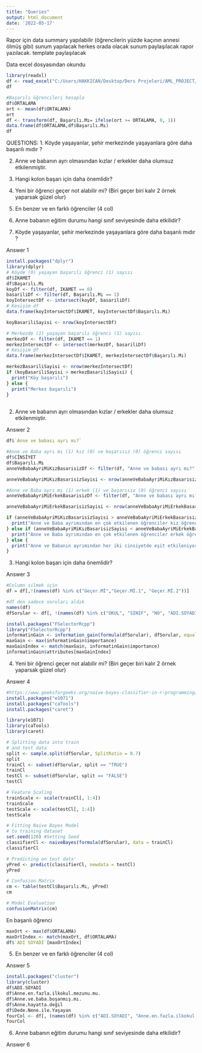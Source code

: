 ```yaml
---
title: "Queries"
output: html_document
date: '2022-05-17'
---
```

Rapor için data summary yapılabilir (öğrencilerin yüzde kaçının annesi ölmüş gibi)
sunum yapılacak herkes orada olacak sunum paylaşılacak
rapor yazılacak. template paylaşılacak

Data excel dosyasından okundu

```r
library(readxl)
df <- read_excel("C:/Users/HAKKICAN/Desktop/Ders Projeleri/AML_PROJECT/01.AML_DATA_Etiketleri_Duzenlenmis.xls")
df

#Başarılı öğrencileri hesapla
df$ORTALAMA
ort <- mean(df$ORTALAMA)
ort
df <- transform(df, Başarılı.Mı= ifelse(ort >= ORTALAMA, 0, 1))
data.frame(df$ORTALAMA,df$Başarılı.Mı)
df
```

QUESTIONS:
1. Köyde yaşayanlar, şehir merkezinde yaşayanlara göre daha başarılı mıdır ?

2. Anne ve babanın ayrı olmasından kızlar / erkekler daha olumsuz etkilenmiştir.

3. Hangi kolon başarı için daha önemlidir?

4. Yeni bir öğrenci geçer not alabilir mi? (Biri geçer biri kalır 2 örnek yaparsak güzel olur)

5. En benzer ve en farklı öğrenciler (4 col)

6. Anne babanın eğitim durumu hangi sınıf seviyesinde daha etkilidir?

1. Köyde yaşayanlar, şehir merkezinde yaşayanlara göre daha başarılı mıdır ?

Answer 1

```r
install.packages("dplyr")
library(dplyr)
# Köyde (0) yaşayan başarılı öğrenci (1) sayısı
df$IKAMET
df$Başarılı.Mı
koyDf <- filter(df, IKAMET == 0)
basariliDf <- filter(df, Başarılı.Mı == 1)
koyIntersectDf <- intersect(koyDf, basariliDf)
# Kesişim df
data.frame(koyIntersectDf$IKAMET, koyIntersectDf$Başarılı.Mı)

koyBasariliSayisi <- nrow(koyIntersectDf)

# Merkezde (1) yaşayan başarılı öğrenci (1) sayısı
merkezDf <- filter(df, IKAMET == 1)
merkezIntersectDf <- intersect(merkezDf, basariliDf)
# Kesişim df
data.frame(merkezIntersectDf$IKAMET, merkezIntersectDf$Başarılı.Mı)

merkezBasariliSayisi <- nrow(merkezIntersectDf)
if (koyBasariliSayisi > merkezBasariliSayisi) {
  print("Köy başarılı")
} else {
  print("Merkez başarılı")
}
  
```

2. Anne ve babanın ayrı olmasından kızlar / erkekler daha olumsuz etkilenmiştir.

Answer 2

```r
df$`Anne ve babası ayrı mı?`

#Anne ve Baba ayrı mı (1) kız (0) ve başarısız (0) öğrenci sayısı
df$CİNSİYET
df$Başarılı.Mı
anneVeBabaAyriMiKızBasarisizDf <- filter(df, "Anne ve babası ayrı mı?" == 1 & CİNSİYET == 0 & Başarılı.Mı == 0)

anneVeBabaAyriMiKızBasarisizSayisi <- nrow(anneVeBabaAyriMiKızBasarisizDf)

#Anne ve Baba ayrı mı (1) erkek (1) ve başarısız (0) öğrenci sayısı
anneVeBabaAyriMiErkekBasarisizDf <- filter(df, "Anne ve babası ayrı mı?" == 1 & CİNSİYET == 1 & Başarılı.Mı == 0)

anneVeBabaAyriMiErkekBasarisizSayisi <- nrow(anneVeBabaAyriMiErkekBasarisizDf)

if (anneVeBabaAyriMiKızBasarisizSayisi > anneVeBabaAyriMiErkekBasarisizSayisi) {
  print("Anne ve Baba ayrımından en çok etkilenen öğrenciler kız öğrencilerdir.")
} else if (anneVeBabaAyriMiKızBasarisizSayisi < anneVeBabaAyriMiErkekBasarisizSayisi) {
  print("Anne ve Baba ayrımından en çok etkilenen öğrenciler erkek öğrencilerdir.")
} else {
  print("Anne ve Babanın ayrımından her iki cinsiyetde eşit etkileniyor.")
}
```

3. Hangi kolon başarı için daha önemlidir?

Answer 3

```r
#Column silmek için
df = df[,!(names(df) %in% c("Geçer.Mİ","Geçer.Mİ.1", "Geçer.Mİ.2"))]

#df den sadece soruları aldık
names(df)
dfSorular <- df[, !(names(df) %in% c("OKUL", "SINIF", "NO", "ADI.SOYADI", "CİNSİYET.1..Erkek.0..Kız", "İKAMET.1..Merkez.0..Köy", "ORTALAMA"))]

install.packages("FSelectorRcpp")
library("FSelectorRcpp")
informatinGain <- information_gain(formula(dfSorular), dfSorular, equal = FALSE)
maxGain <- max(informatinGain$importance)
maxGainIndex <- match(maxGain, informatinGain$importance)
informatinGain$attributes[maxGainIndex]
```

4. Yeni bir öğrenci geçer not alabilir mi? (Biri geçer biri kalır 2 örnek yaparsak güzel olur)

Answer 4

```r
#https://www.geeksforgeeks.org/naive-bayes-classifier-in-r-programming/
install.packages("e1071")
install.packages("caTools")
install.packages("caret")

library(e1071)
library(caTools)
library(caret)

# Splitting data into train
# and test data
split <- sample.split(dfSorular, SplitRatio = 0.7)
split
trainCl <- subset(dfSorular, split == "TRUE")
trainCl
testCl <- subset(dfSorular, split == "FALSE")
testCl

# Feature Scaling
trainScale <- scale(trainCl[, 1:4])
trainScale
testScale <- scale(testCl[, 1:4])
testScale

# Fitting Naive Bayes Model
# to training dataset
set.seed(120) #Setting Seed
classifierCl <- naiveBayes(formula(dfSorular), data = trainCl)
classifierCl

# Predicting on test data'
yPred <- predict(classifierCl, newdata = testCl)
yPred

# Confusion Matrix
cm <- table(testCl$Başarılı.Mı, yPred)
cm

# Model Evaluation
confusionMatrix(cm)
```
En başarılı öğrenci

```r
maxOrt <- max(df$ORTALAMA)
maxOrtIndex <- match(maxOrt, df$ORTALAMA)
df$`ADI SOYADI`[maxOrtIndex]
```

5. En benzer ve en farklı öğrenciler (4 col)

Answer 5

```r
install.packages("cluster")
library(cluster)
df$ADI.SOYADI
df$Anne.en.fazla.ilkokul.mezunu.mu.
df$Anne.ve.baba.boşanmış.mı.
df$Anne.hayatta.değil
df$Dede.Nene.ile.Yaşayan
fourCol <- df[, (names(df) %in% c("ADI.SOYADI", "Anne.en.fazla.ilkokul.mezunu.mu.", "Anne.ve.baba.boşanmış.mı.", "Anne.hayatta.değil", "Dede.Nene.ile.Yaşayan"))]
fourCol
```


6. Anne babanın eğitim durumu hangi sınıf seviyesinde daha etkilidir?

Answer 6

```r

```

